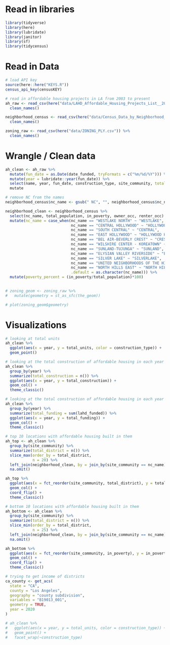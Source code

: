 
# Read in libraries 
```r
library(tidyverse)
library(here)
library(lubridate)
library(janitor)
library(sf)
library(tidycensus)
```

# Read in Data
```r
# load API key
source(here::here("KEYS.R"))
census_api_key(censusKEY)

# read in affordable housing projects in LA from 2003 to present
ah_raw <- read_csv(here("data/LAHD_Affordable_Housing_Projects_List__2003_to_Present__20240119.csv")) %>% 
  clean_names()

neighborhood_census <- read_csv(here("data/Census_Data_by_Neighborhood_Council_20240201.csv")) %>%
  clean_names()

zoning_raw <- read_csv(here("data/ZONING_PLY.csv")) %>% 
  clean_names()
```

# Wrangle / Clean data 
```r
ah_clean <- ah_raw %>% 
  mutate(fun_date = as.Date(date_funded, tryFormats = c("%m/%d/%Y"))) %>% 
  mutate(year = lubridate::year(fun_date)) %>% 
  select(name, year, fun_date, construction_type, site_community, total_units = project_total_units, housing_type, lahd_funded, in_service_date, gps_coords_on_map) %>% 
  mutate

# remove NC from the names
neighborhood_census$nc_name <- gsub(" NC", "", neighborhood_census$nc_name)

neighborhood_clean <- neighborhood_census %>% 
  select(nc_name, total_population, in_poverty, owner_occ, renter_occ) %>% 
  mutate(nc_name = case_when(nc_name == "WESTLAKE NORTH" ~ "WESTLAKE",
                             nc_name == "CENTRAL HOLLYWOOD" ~ "HOLLYWOOD",
                             nc_name == "SOUTH CENTRAL" ~ "CENTRAL",
                             nc_name == "EAST HOLLYWOOD" ~ "HOLLYWOOD HILLS",
                             nc_name == "BEL AIR-BEVERLY CREST" ~ "CRESTVIEW",
                             nc_name == "WILSHIRE CENTER - KOREATOWN" ~ "KOREATOWN",
                             nc_name == "SUNLAND-TUJUNGA" ~ "SUNLAND",
                             nc_name == "ELYSIAN VALLEY RIVERSIDE" ~ "ELYSIAN VALLEY",
                             nc_name == "SILVER LAKE" ~ "SILVERLAKE",
                             nc_name == "UNITED NEIGHBORHOODS OF THE HISTORIC ARLINGTON HEIGHTS, WEST ADAMS, AND JEFFERSON PARK COMMUNITY" ~ "JEFFERSON PARK",
                             nc_name == "NORTH HILLS EAST" ~ "NORTH HILLS",
                             .default = as.character(nc_name))) %>% 
  mutate(poverty_percent = (in_poverty/total_population)*100)
  

# zoning_geom <- zoning_raw %>% 
#   mutate(geometry = st_as_sfc(the_geom))

# plot(zoning_geom$geometry)
```

# Visualizations

```r
# looking at total units
ah_clean %>% 
  ggplot(aes(x = year, y = total_units, color = construction_type)) +
  geom_point() 

# looking at the total construction of affordable housing in each year 
ah_clean %>% 
  group_by(year) %>% 
  summarize(total_construction = n()) %>% 
  ggplot(aes(x = year, y = total_construction)) +
  geom_col() +
  theme_classic()

# looking at the total construction of affordable housing in each year 
ah_clean %>% 
  group_by(year) %>% 
  summarize(total_funding = sum(lahd_funded)) %>% 
  ggplot(aes(x = year, y = total_funding)) +
  geom_col() +
  theme_classic()

# top 10 locations with affordable housing built in them
ah_top <- ah_clean %>% 
  group_by(site_community) %>% 
  summarize(total_district = n()) %>% 
  slice_max(order_by = total_district,
            n = 20) %>% 
  left_join(neighborhood_clean, by = join_by(site_community == nc_name)) %>% 
  na.omit()

ah_top %>% 
  ggplot(aes(x = fct_reorder(site_community, total_district), y = total_district)) +
  geom_col() +
  coord_flip() +
  theme_classic()

# bottom 10 locations with affordable housing built in them
ah_bottom <- ah_clean %>% 
  group_by(site_community) %>% 
  summarize(total_district = n()) %>% 
  slice_min(order_by = total_district,
            n = 25) %>% 
  left_join(neighborhood_clean, by = join_by(site_community == nc_name)) %>% 
  na.omit()

ah_bottom %>% 
  ggplot(aes(x = fct_reorder(site_community, in_poverty), y = in_poverty)) +
  geom_col() +
  coord_flip() +
  theme_classic()

# trying to get income of districts
ca_county <- get_acs(
  state = "CA",
  county = "Los Angeles",
  geography = "county subdivision",
  variables = "B19013_001",
  geometry = TRUE,
  year = 2020
)

# ah_clean %>% 
#   ggplot(aes(x = year, y = total_units, color = construction_type)) +
#   geom_point() +
#   facet_wrap(~construction_type)

```

